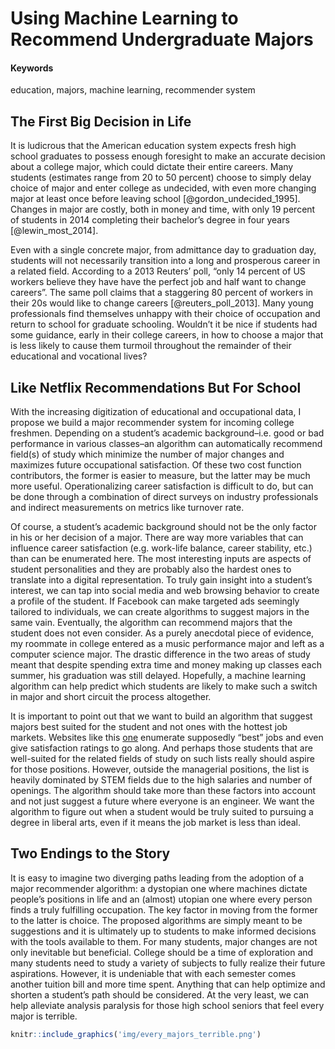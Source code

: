 # Using Machine Learning to Recommend Undergraduate Majors {#ML-Majors}

#### Keywords {-}

education, majors, machine learning, recommender system

## The First Big Decision in Life

It is ludicrous that the American education system expects fresh high school graduates to possess enough foresight to make an accurate decision about a college major, which could dictate their entire careers.  Many students (estimates range from 20 to 50 percent) choose to simply delay choice of major and enter college as undecided, with even more changing major at least once before leaving school [@gordon_undecided_1995].  Changes in major are costly, both in money and time, with only 19 percent of students in 2014 completing their bachelor's degree in four years [@lewin_most_2014].

Even with a single concrete major, from admittance day to graduation day, students will not necessarily transition into a long and prosperous career in a related field.  According to a 2013 Reuters' poll, "only 14 percent of US workers believe they have have the perfect job and half want to change careers".  The same poll claims that a staggering 80 percent of workers in their 20s would like to change careers [@reuters_poll_2013]. Many young professionals find themselves unhappy with their choice of occupation and return to school for graduate schooling.  Wouldn't it be nice if students had some guidance, early in their college careers, in how to choose a major that is less likely to cause them turmoil throughout the remainder of their educational and vocational lives?

## Like Netflix Recommendations But For School

With the increasing digitization of educational and occupational data, I propose we build a major recommender system for incoming college freshmen.  Depending on a student's academic background--i.e. good or bad performance in various classes--an algorithm can automatically recommend field(s) of study which minimize the number of major changes and maximizes future occupational satisfaction.  Of these two cost function contributors, the former is easier to measure, but the latter may be much more useful.  Operationalizing career satisfaction is difficult to do, but can be done through a combination of direct surveys on industry professionals and indirect measurements on metrics like turnover rate.

Of course, a student's academic background should not be the only factor in his or her decision of a major.  There are way more variables that can influence career satisfaction (e.g. work-life balance, career stability, etc.) than can be enumerated here.  The most interesting inputs are aspects of student personalities and they are probably also the hardest ones to translate into a digital representation.  To truly gain insight into a student's interest, we can tap into social media and web browsing behavior to create a profile of the student.  If Facebook can make targeted ads seemingly tailored to individuals, we can create algorithms to suggest majors in the same vain.  Eventually, the algorithm can recommend majors that the student does not even consider.  As a purely anecdotal piece of evidence, my roommate in college entered as a music performance major and left as a computer science major.  The drastic difference in the two areas of study meant that despite spending extra time and money making up classes each summer, his graduation was still delayed.  Hopefully, a machine learning algorithm can help predict which students are likely to make such a switch in major and short circuit the process altogether.

It is important to point out that we want to build an algorithm that suggest majors best suited for the student and not ones with the hottest job markets.  Websites like this [one](https://www.glassdoor.com/List/Best-Jobs-in-America-LST_KQ0,20.htm) enumerate supposedly "best" jobs and even give satisfaction ratings to go along.  And perhaps those students that are well-suited for the related fields of study on such lists really should aspire for those positions. However, outside the managerial positions, the list is heavily dominated by STEM fields due to the high salaries and number of openings.  The algorithm should take more than these factors into account and not just suggest a future where everyone is an engineer.  We want the algorithm to figure out when a student would be truly suited to pursuing a degree in liberal arts, even if it means the job market is less than ideal.

## Two Endings to the Story

It is easy to imagine two diverging paths leading from the adoption of a major recommender algorithm: a dystopian one where machines dictate people's positions in life and an (almost) utopian one where every person finds a truly fulfilling occupation.  The key factor in moving from the former to the latter is choice.  The proposed algorithms are simply meant to be suggestions and it is ultimately up to students to make informed decisions with the tools available to them.  For many students, major changes are not only inevitable but beneficial.  College should be a time of exploration and many students need to study a variety of subjects to fully realize their future aspirations.  However, it is undeniable that with each semester comes another tuition bill and more time spent.  Anything that can help optimize and shorten a student's path should be considered.  At the very least, we can help alleviate analysis paralysis for those high school seniors that feel every major is terrible.

```r
knitr::include_graphics('img/every_majors_terrible.png')
```